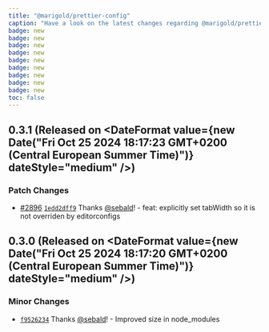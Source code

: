 ```yaml
---
title: "@marigold/prettier-config"
caption: "Have a look on the latest changes regarding @marigold/prettier-config"
badge: new
badge: new
badge: new
badge: new
badge: new
badge: new
badge: new
badge: new
badge: new
toc: false
---
```


## 0.3.1 (Released on <DateFormat value={new Date("Fri Oct 25 2024 18:17:23 GMT+0200 (Central European Summer Time)")} dateStyle="medium" />)

### Patch Changes

- [#2896](https://github.com/marigold-ui/marigold/pull/2896) [`1edd2dff9`](https://github.com/marigold-ui/marigold/commit/1edd2dff93ab8424b422cb1d198292c13fa1affb) Thanks [@sebald](https://github.com/sebald)! - feat: explicitly set tabWidth so it is not overriden by editorconfigs

## 0.3.0 (Released on <DateFormat value={new Date("Fri Oct 25 2024 18:17:20 GMT+0200 (Central European Summer Time)")} dateStyle="medium" />)

### Minor Changes

- [`f9526234`](https://github.com/marigold-ui/marigold/commit/f9526234257a149b12c14191a524691470da3942) Thanks [@sebald](https://github.com/sebald)! - Improved size in node_modules
